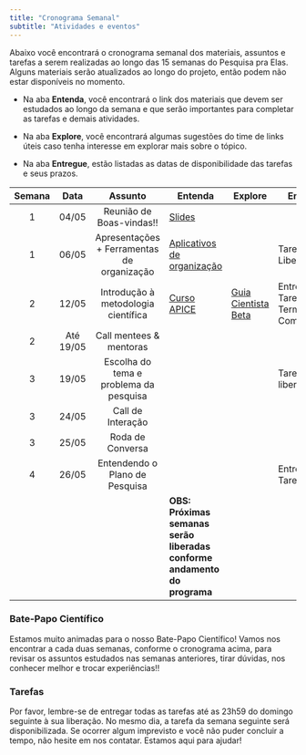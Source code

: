 ```yaml
---
title: "Cronograma Semanal"
subtitle: "Atividades e eventos"
---
```


Abaixo você encontrará o cronograma semanal dos materiais, assuntos e tarefas a serem realizadas ao longo das 15 semanas do Pesquisa pra Elas. Alguns materiais serão atualizados ao longo do projeto, então podem não estar disponíveis no momento.

-   Na aba **Entenda**, você encontrará o link dos materiais que devem ser estudados ao longo da semana e que serão importantes para completar as tarefas e demais atividades.

-   Na aba **Explore**, você encontrará algumas sugestões do time de links úteis caso tenha interesse em explorar mais sobre o tópico.

-   Na aba **Entregue**, estão listadas as datas de disponibilidade das tarefas e seus prazos.

| Semana |   Data    |                  Assunto                   | Entenda                                                                                  | Explore                                        | Entregue                                |
|:---------:|:---------:|:---------:|-------------------|-----------|-----------|
|   1    |   04/05   |          Reunião de Boas-vindas!!          | [Slides](https://www.stemparaminas.com/)                                                 |                                                |                                         |
|   1    |   06/05   | Apresentações + Ferramentas de organização | [Aplicativos de organização](https://www.deltabc.com.br/blog/aplicativos-de-organizacao) |                                                | Tarefa 1 Liberada                       |
|   2    |   12/05   |    Introdução à metodologia científica     | [Curso APICE](https://apice.febrace.org.br/)                                             | [Guia Cientista Beta](Guia%20Cientista%20Beta) | Entrega Tarefa 1 + Termo de Compromisso |
|   2    | Até 19/05 |          Call mentees & mentoras           |                                                                                          |                                                |                                         |
|   3    |   19/05   |   Escolha do tema e problema da pesquisa   |                                                                                          |                                                | Tarefa 2 liberada                       |
|   3    |   24/05   |             Call de Interação              |                                                                                          |                                                |                                         |
|   3    |   25/05   |              Roda de Conversa              |                                                                                          |                                                |                                         |
|   4    |   26/05   |       Entendendo o Plano de Pesquisa       |                                                                                          |                                                | Entrega Tarefa 2                        |
|        |           |                                            | **OBS: Próximas semanas serão liberadas conforme andamento do programa**                 |                                                |                                         |

### Bate-Papo Científico

Estamos muito animadas para o nosso Bate-Papo Científico! Vamos nos encontrar a cada duas semanas, conforme o cronograma acima, para revisar os assuntos estudados nas semanas anteriores, tirar dúvidas, nos conhecer melhor e trocar experiências!!

### Tarefas

Por favor, lembre-se de entregar todas as tarefas até as 23h59 do domingo seguinte à sua liberação. No mesmo dia, a tarefa da semana seguinte será disponibilizada. Se ocorrer algum imprevisto e você não puder concluir a tempo, não hesite em nos contatar. Estamos aqui para ajudar!
